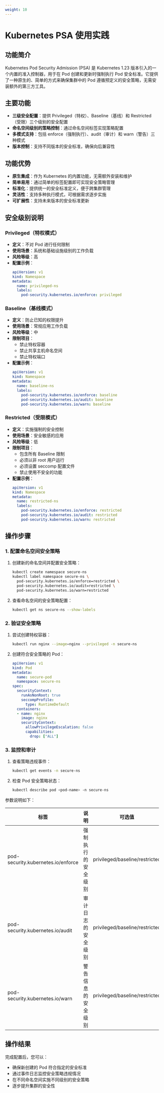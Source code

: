 ```yaml
---
weight: 10
---
```


# Kubernetes PSA 使用实践

## 功能简介

Kubernetes Pod Security Admission (PSA) 是 Kubernetes 1.23 版本引入的一个内置的准入控制器，用于在 Pod 创建和更新时强制执行 Pod 安全标准。它提供了一种原生的、简单的方式来确保集群中的 Pod 遵循预定义的安全策略，无需安装额外的第三方工具。

## 主要功能

- **三级安全配置**：提供 Privileged（特权）、Baseline（基线）和 Restricted（受限）三个级别的安全配置
- **命名空间级别的策略控制**：通过命名空间标签实现策略配置
- **多模式支持**：包括 enforce（强制执行）、audit（审计）和 warn（警告）三种模式
- **版本控制**：支持不同版本的安全标准，确保向后兼容性

## 功能优势

- **原生集成**：作为 Kubernetes 的内置功能，无需额外安装和维护
- **简单易用**：通过简单的标签配置即可实现安全策略管理
- **标准化**：提供统一的安全标准定义，便于跨集群管理
- **灵活性**：支持多种执行模式，可根据需求逐步实施
- **可扩展性**：支持未来版本的安全标准更新

## 安全级别说明

### Privileged（特权模式）

- **定义**：不对 Pod 进行任何限制
- **使用场景**：系统和基础设施级别的工作负载
- **风险等级**：高
- **配置示例**：
  ```yaml
  apiVersion: v1
  kind: Namespace
  metadata:
    name: privileged-ns
    labels:
      pod-security.kubernetes.io/enforce: privileged
  ```

### Baseline（基线模式）

- **定义**：防止已知的权限提升
- **使用场景**：常规应用工作负载
- **风险等级**：中
- **限制项目**：
  - 禁止特权容器
  - 禁止共享主机命名空间
  - 禁止特权端口
- **配置示例**：
  ```yaml
  apiVersion: v1
  kind: Namespace
  metadata:
    name: baseline-ns
    labels:
      pod-security.kubernetes.io/enforce: baseline
      pod-security.kubernetes.io/audit: baseline
      pod-security.kubernetes.io/warn: baseline
  ```

### Restricted（受限模式）

- **定义**：实施强制的安全控制
- **使用场景**：安全敏感的应用
- **风险等级**：低
- **限制项目**：
  - 包含所有 Baseline 限制
  - 必须以非 root 用户运行
  - 必须设置 seccomp 配置文件
  - 禁止使用不安全的功能
- **配置示例**：
  ```yaml
  apiVersion: v1
  kind: Namespace
  metadata:
    name: restricted-ns
    labels:
      pod-security.kubernetes.io/enforce: restricted
      pod-security.kubernetes.io/audit: restricted
      pod-security.kubernetes.io/warn: restricted
  ```

## 操作步骤

### 1. 配置命名空间安全策略

1. 创建新的命名空间并配置安全策略：
   ```bash
   kubectl create namespace secure-ns
   kubectl label namespace secure-ns \
     pod-security.kubernetes.io/enforce=restricted \
     pod-security.kubernetes.io/audit=restricted \
     pod-security.kubernetes.io/warn=restricted
   ```

2. 查看命名空间的安全策略配置：
   ```bash
   kubectl get ns secure-ns --show-labels
   ```

### 2. 验证安全策略

1. 尝试创建特权容器：
   ```bash
   kubectl run nginx --image=nginx --privileged -n secure-ns
   ```

2. 创建符合安全策略的 Pod：
   ```yaml
   apiVersion: v1
   kind: Pod
   metadata:
     name: secure-pod
     namespace: secure-ns
   spec:
     securityContext:
       runAsNonRoot: true
       seccompProfile:
         type: RuntimeDefault
     containers:
     - name: nginx
       image: nginx
       securityContext:
         allowPrivilegeEscalation: false
         capabilities:
           drop: ["ALL"]
   ```

### 3. 监控和审计

1. 查看策略违规事件：
   ```bash
   kubectl get events -n secure-ns
   ```

2. 检查 Pod 安全策略状态：
   ```bash
   kubectl describe pod <pod-name> -n secure-ns
   ```

参数说明如下：

| **标签** | **说明** | **可选值** |
|----------|----------|------------|
| pod-security.kubernetes.io/enforce | 强制执行的安全级别 | privileged/baseline/restricted |
| pod-security.kubernetes.io/audit | 审计日志的安全级别 | privileged/baseline/restricted |
| pod-security.kubernetes.io/warn | 警告信息的安全级别 | privileged/baseline/restricted |

## 操作结果

完成配置后，您可以：
- 确保新创建的 Pod 符合指定的安全标准
- 通过事件日志监控安全策略违规情况
- 在不同命名空间实施不同级别的安全策略
- 逐步提升集群的安全性